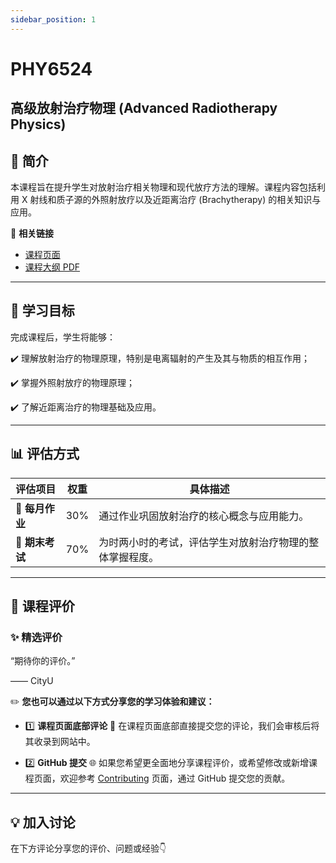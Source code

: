 ```yaml
---
sidebar_position: 1
---
```


# PHY6524
## 高级放射治疗物理 (Advanced Radiotherapy Physics)

## **📘 简介**
本课程旨在提升学生对放射治疗相关物理和现代放疗方法的理解。课程内容包括利用 X 射线和质子源的外照射放疗以及近距离治疗 (Brachytherapy) 的相关知识与应用。

🔗 **相关链接**
- [课程页面](https://www.cityu.edu.hk/catalogue/pg/202425/course/PHY6524.htm)
- [课程大纲 PDF](https://www.cityu.edu.hk/catalogue/pg/202425/course/PHY6524.pdf)

---

## **🎯 学习目标**

完成课程后，学生将能够：

✔️ 理解放射治疗的物理原理，特别是电离辐射的产生及其与物质的相互作用；

✔️ 掌握外照射放疗的物理原理；

✔️ 了解近距离治疗的物理基础及应用。

---

## **📊 评估方式**

| **评估项目**       | **权重** | **具体描述**                                                                                       |
|-------------------|---------|---------------------------------------------------------------------------------------------------|
| **📂 每月作业**    | 30%      | 通过作业巩固放射治疗的核心概念与应用能力。                                                            |
| **📝 期末考试**    | 70%      | 为时两小时的考试，评估学生对放射治疗物理的整体掌握程度。                                                 |

---

## **💬 课程评价**

### ✨ **精选评价**
<div className={commentStyles.commentBox}>
    <p className={commentStyles.commentText}>
        “期待你的评价。”
    </p>
    <p className={commentStyles.commentAuthor}>—— CityU</p>
</div>

✏️ **您也可以通过以下方式分享您的学习体验和建议：**

- 1️⃣ **课程页面底部评论**
💬 在课程页面底部直接提交您的评论，我们会审核后将其收录到网站中。

- 2️⃣ **GitHub 提交**
🌐 如果您希望更全面地分享课程评价，或希望修改或新增课程页面，欢迎参考 [Contributing](https://penjc.github.io/CityU/contributing) 页面，通过 GitHub 提交您的贡献。

---

## **💡 加入讨论**

在下方评论分享您的评价、问题或经验👇
<Utterances />

